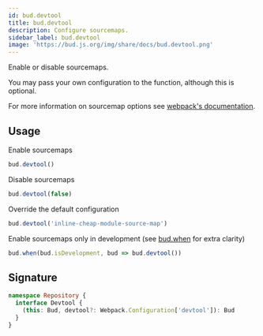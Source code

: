 ```yaml
---
id: bud.devtool
title: bud.devtool
description: Configure sourcemaps.
sidebar_label: bud.devtool
image: 'https://bud.js.org/img/share/docs/bud.devtool.png'
---
```


Enable or disable sourcemaps.

You may pass your own configuration to the function, although this is optional.

For more information on sourcemap options see [webpack's documentation](https://webpack.js.org/configuration/devtool/).

## Usage

Enable sourcemaps

```js title='bud.config.js'
bud.devtool()
```

Disable sourcemaps

```js title='bud.config.js'
bud.devtool(false)
```

Override the default configuration

```js title='bud.config.js'
bud.devtool('inline-cheap-module-source-map')
```

Enable sourcemaps only in development (see [bud.when](bud.when) for extra clarity)

```js title='bud.config.js'
bud.when(bud.isDevelopment, bud => bud.devtool())
```

## Signature

```ts title='@roots/bud-api/types/repository/index.d.ts'
namespace Repository {
  interface Devtool {
    (this: Bud, devtool?: Webpack.Configuration['devtool']): Bud
  }
}
```
